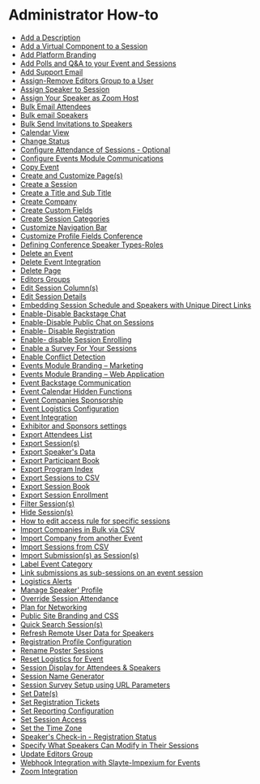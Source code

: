 # Administrator How-to

- [Add a Description](Admin-Howto/Add_a_Description.mdx)
- [Add a Virtual Component to a Session](Admin-Howto/Add_a_Virtual_Component_to_a_Session.mdx)
- [Add Platform Branding](Admin-Howto/Add_Platform_Branding.mdx)
- [Add Polls and Q&A to your Event and Sessions](Admin-Howto/Add_Polls_and_Q&A_to_your_Event_and_Sessions.mdx)
- [Add Support Email](Admin-Howto/Add_Support_Email.mdx)
- [Assign-Remove Editors Group to a User](Admin-Howto/Assign-Remove_Editors_Group_to_a_User.mdx)
- [Assign Speaker to Session](Admin-Howto/Assign_Speaker_to_Session.mdx)
- [Assign Your Speaker as Zoom Host](Admin-Howto/Assign_Your_Speaker_as_Zoom_Host.mdx)
- [Bulk Email Attendees](Admin-Howto/Bulk_Email_Attendees.mdx)
- [Bulk email Speakers](Admin-Howto/Bulk_email_Speakers.mdx)
- [Bulk Send Invitations to Speakers](Admin-Howto/Bulk_Send_Invitations_to_Speakers.mdx)
- [Calendar View](Admin-Howto/Calendar_View.mdx)
- [Change Status](Admin-Howto/Change_Status.mdx)
- [Configure Attendance of Sessions - Optional](Admin-Howto/Configure_Attendance_of_Sessions_-_Optional.mdx)
- [Configure Events Module Communications](Admin-Howto/Configure_Events_Module_Communications.mdx)
- [Copy Event](Admin-Howto/Copy_Event.mdx)
- [Create and Customize Page(s)](Admin-Howto/Create_and_Customize_Page(s).mdx)
- [Create a Session](Admin-Howto/Create_a_Session.mdx)
- [Create a Title and Sub Title](Admin-Howto/Create_a_Title_and_Sub_Title.mdx)
- [Create Company](Admin-Howto/Create_Company.mdx)
- [Create Custom Fields](Admin-Howto/Create_Custom_Fields.mdx)
- [Create Session Categories](Admin-Howto/Create_Session_Categories.mdx)
- [Customize Navigation Bar](Admin-Howto/Customize_Navigation_Bar.mdx)
- [Customize Profile Fields Conference](Admin-Howto/Customize_Profile_Fields_Conference.mdx)
- [Defining Conference Speaker Types-Roles](Admin-Howto/Defining_Conference_Speaker_Types-Roles.mdx)
- [Delete an Event](Admin-Howto/Delete_an_Event.mdx)
- [Delete Event Integration](Admin-Howto/Delete_Event_Integration.mdx)
- [Delete Page](Admin-Howto/Delete_Page.mdx)
- [Editors Groups](Admin-Howto/Editors_Groups.mdx)
- [Edit Session Column(s)](Admin-Howto/Edit_Session_Column(s).mdx)
- [Edit Session Details](Admin-Howto/Edit_Session_Details.mdx)
- [Embedding Session Schedule and Speakers with Unique Direct Links](Admin-Howto/Embedding_Session_Schedule_and_Speakers_with_Unique_Direct_Links.mdx)
- [Enable-Disable Backstage Chat](Admin-Howto/Enable-Disable_Backstage_Chat.mdx)
- [Enable-Disable Public Chat on Sessions](Admin-Howto/Enable-Disable_Public_Chat_on_Sessions.mdx)
- [Enable- Disable Registration](Admin-Howto/Enable-_Disable_Registration.mdx)
- [Enable- disable Session Enrolling](Admin-Howto/Enable-_disable_Session_Enrolling.mdx)
- [Enable a Survey For Your Sessions](Admin-Howto/Enable_a_Survey_For_Your_Sessions.mdx)
- [Enable Conflict Detection](Admin-Howto/Enable_Conflict_Detection.mdx)
- [Events Module Branding – Marketing](Admin-Howto/Events_Module_Branding_–_Marketing.mdx)
- [Events Module Branding – Web Application](Admin-Howto/Events_Module_Branding_–_Web_Application.mdx)
- [Event Backstage Communication](Admin-Howto/Event_Backstage_Communication.mdx)
- [Event Calendar Hidden Functions](Admin-Howto/Event_Calendar_Hidden_Functions.mdx)
- [Event Companies Sponsorship](Admin-Howto/Event_Companies_Sponsorship.mdx)
- [Event Logistics Configuration](Admin-Howto/Event_Logistics_Configuration.mdx)
- [Event  Integration](Admin-Howto/Event__Integration.mdx)
- [Exhibitor and Sponsors settings](Admin-Howto/Exhibitor_and_Sponsors_settings.mdx)
- [Export Attendees List](Admin-Howto/Export_Attendees_List.mdx)
- [Export Session(s)](Admin-Howto/Export_Session(s).mdx)
- [Export Speaker's Data](Admin-Howto/Export_Speaker's_Data.mdx)
- [Export  Participant Book](Admin-Howto/Export__Participant_Book.mdx)
- [Export  Program Index](Admin-Howto/Export__Program_Index.mdx)
- [Export  Sessions to CSV](Admin-Howto/Export__Sessions_to_CSV.mdx)
- [Export  Session Book](Admin-Howto/Export__Session_Book.mdx)
- [Export  Session Enrollment](Admin-Howto/Export__Session_Enrollment.mdx)
- [Filter Session(s)](Admin-Howto/Filter_Session(s).mdx)
- [Hide Session(s)](Admin-Howto/Hide_Session(s).mdx)
- [How to edit access rule for specific sessions](Admin-Howto/How_to_edit_access_rule_for_specific_sessions.mdx)
- [Import Companies in Bulk via CSV](Admin-Howto/Import_Companies_in_Bulk_via_CSV.mdx)
- [Import Company from another Event](Admin-Howto/Import_Company_from_another_Event.mdx)
- [Import Sessions from CSV](Admin-Howto/Import_Sessions_from_CSV.mdx)
- [Import Submission(s) as Session(s)](Admin-Howto/Import_Submission(s)_as_Session(s).mdx)
- [Label Event Category](Admin-Howto/Label_Event_Category.mdx)
- [Link submissions as sub-sessions on an event session](Admin-Howto/Link_submissions_as_sub-sessions_on_an_event_session.mdx)
- [Logistics Alerts](Admin-Howto/Logistics_Alerts.mdx)
- [Manage Speaker' Profile](Admin-Howto/Manage_Speaker'_Profile.mdx)
- [Override Session Attendance](Admin-Howto/Override_Session_Attendance.mdx)
- [Plan for Networking](Admin-Howto/Plan_for_Networking.mdx)
- [Public Site Branding and CSS](Admin-Howto/Public_Site_Branding_and_CSS.mdx)
- [Quick Search Session(s)](Admin-Howto/Quick_Search_Session(s).mdx)
- [Refresh Remote User Data for Speakers](Admin-Howto/Refresh_Remote_User_Data_for_Speakers.mdx)
- [Registration Profile Configuration](Admin-Howto/Registration_Profile_Configuration.mdx)
- [Rename Poster Sessions](Admin-Howto/Rename_Poster_Sessions.mdx)
- [Reset Logistics for Event](Admin-Howto/Reset_Logistics_for_Event.mdx)
- [Session Display for Attendees & Speakers](Admin-Howto/Session_Display_for_Attendees_&_Speakers.mdx)
- [Session Name Generator](Admin-Howto/Session_Name_Generator.mdx)
- [Session Survey Setup using URL Parameters](Admin-Howto/Session_Survey_Setup_using_URL_Parameters.mdx)
- [Set Date(s)](Admin-Howto/Set_Date(s).mdx)
- [Set Registration Tickets](Admin-Howto/Set_Registration_Tickets.mdx)
- [Set Reporting Configuration](Admin-Howto/Set_Reporting_Configuration.mdx)
- [Set Session Access](Admin-Howto/Set_Session_Access.mdx)
- [Set the Time Zone](Admin-Howto/Set_the_Time_Zone.mdx)
- [Speaker's Check-in - Registration Status](Admin-Howto/Speaker's_Check-in_-_Registration_Status.mdx)
- [Specify What Speakers Can Modify in Their Sessions](Admin-Howto/Specify_What_Speakers_Can_Modify_in_Their_Sessions.mdx)
- [Update Editors Group](Admin-Howto/Update_Editors_Group.mdx)
- [Webhook Integration with Slayte-Impexium for Events](Admin-Howto/Webhook_Integration_with_Slayte-Impexium_for_Events.mdx)
- [Zoom Integration](Admin-Howto/Zoom_Integration.mdx)